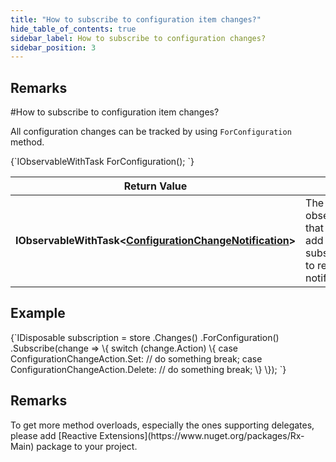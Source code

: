 ---
title: "How to subscribe to configuration item changes?"
hide_table_of_contents: true
sidebar_label: How to subscribe to configuration changes?
sidebar_position: 3
---




## Remarks
<LanguageSwitcher supportedLanguages={supportedLanguages} />
<LanguageContent language="csharp">
#How to subscribe to configuration item changes?

All configuration changes can be tracked by using `ForConfiguration` method.



<TabItem value="for_configuration_1" label="for_configuration_1">
<CodeBlock language="csharp">
{`IObservableWithTask<ConfigurationChangeNotification> ForConfiguration();
`}
</CodeBlock>
</TabItem>


| Return Value | |
| ------------- | ------------- |
| **IObservableWithTask&lt;[ConfigurationChangeNotification](../../../glossary/configuration-change-notification.mdx)&gt;** | The observable that allows to add subscriptions to received notifications |

## Example

<TabItem value="for_configuration_2" label="for_configuration_2">
<CodeBlock language="csharp">
{`IDisposable subscription = store
	.Changes()
	.ForConfiguration()
	.Subscribe(change =>
	\{
		switch (change.Action)
		\{
			case ConfigurationChangeAction.Set:
				// do something
				break;
			case ConfigurationChangeAction.Delete:
				// do something
				break;
		\}
	\});
`}
</CodeBlock>
</TabItem>

## Remarks

<Admonition type="info" title="Info">
To get more method overloads, especially the ones supporting delegates, please add [Reactive Extensions](https://www.nuget.org/packages/Rx-Main) package to your project.
</Admonition>

</LanguageContent>

<!---

-->